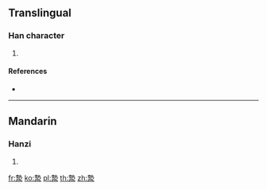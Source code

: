 {{character info/new}}
==Translingual==

===Han character===
{{Han char|rn=85|rad=水|as=11|sn=14|four=|canj=GIE|ids=⿱執水}}

# {{defn|Han|sort=水11}}

====References====
* {{Han ref|kx=0645.150|dkj=18122|dj=1054.080|hdz=31711.130|uh=6F10|ud=28432}}

----

==Mandarin==

===Hanzi===
{{cmn-hanzi|pin=[[yàn]] ([[yan4]]), [[zhí]] ([[zhi2]])|wg=yen<sup>4</sup>, chih<sup>2</sup>}}

# {{defn|lang=cmn|sort=水11}}

[[fr:漐]]
[[ko:漐]]
[[pl:漐]]
[[th:漐]]
[[zh:漐]]